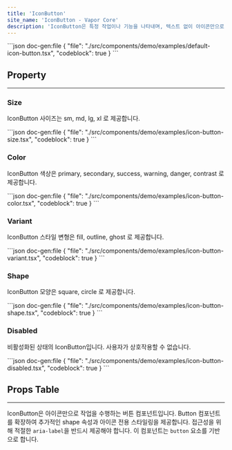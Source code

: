 ```yaml
---
title: 'IconButton'
site_name: 'IconButton - Vapor Core'
description: 'IconButton은 특정 작업이나 기능을 나타내며, 텍스트 없이 아이콘만으로 명령을 전달하는 버튼입니다.'
---
```


<Demo name="default-icon-button">
```json doc-gen:file
{
    "file": "./src/components/demo/examples/default-icon-button.tsx",
    "codeblock": true
}
```
</Demo>

## Property

---

### Size

IconButton 사이즈는 sm, md, lg, xl 로 제공합니다.

<Demo name="icon-button-size">
```json doc-gen:file
{
    "file": "./src/components/demo/examples/icon-button-size.tsx",
    "codeblock": true
}
```
</Demo>

### Color

IconButton 색상은 primary, secondary, success, warning, danger, contrast 로 제공합니다.

<Demo name="icon-button-color">
```json doc-gen:file
{
    "file": "./src/components/demo/examples/icon-button-color.tsx",
    "codeblock": true
}
```
</Demo>

### Variant

IconButton 스타일 변형은 fill, outline, ghost 로 제공합니다.

<Demo name="icon-button-variant">
```json doc-gen:file
{
    "file": "./src/components/demo/examples/icon-button-variant.tsx",
    "codeblock": true
}
```
</Demo>

### Shape

IconButton 모양은 square, circle 로 제공합니다.

<Demo name="icon-button-shape">
```json doc-gen:file
{
    "file": "./src/components/demo/examples/icon-button-shape.tsx",
    "codeblock": true
}
```
</Demo>

### Disabled

비활성화된 상태의 IconButton입니다. 사용자가 상호작용할 수 없습니다.

<Demo name="icon-button-disabled">
```json doc-gen:file
{
    "file": "./src/components/demo/examples/icon-button-disabled.tsx",
    "codeblock": true
}
```
</Demo>

## Props Table

---

IconButton은 아이콘만으로 작업을 수행하는 버튼 컴포넌트입니다. Button 컴포넌트를 확장하여 추가적인 shape 속성과 아이콘 전용 스타일링을 제공합니다. 접근성을 위해 적절한 `aria-label`을 반드시 제공해야 합니다. 이 컴포넌트는 `button` 요소를 기반으로 합니다.

<ComponentPropsTable file="icon-button" section="props" />
